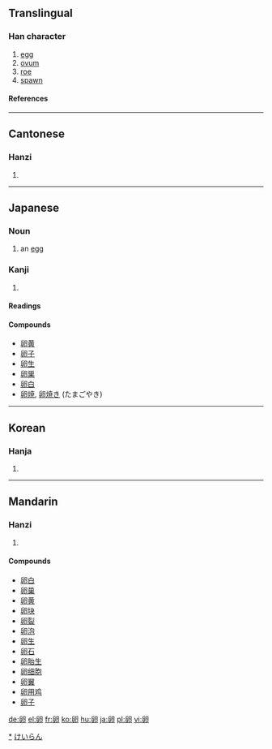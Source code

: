 {{see|卵}}

==Translingual==
===Han character===
{{Han char|rn=26|rad=卩|as=05|sn=7|four=7772<sub>0</sub>|canj=竹竹尸中戈 (HHSLI)}}
# [[egg]]
# [[ovum]]
# [[roe]]
# [[spawn]]
====References====
{{Han ref|kx=0159.200|dkj=02857|dj=0365.010|hdz=10313.040|uh=5375|ud=21365|bh=A75A|bd=42842}}
----
==Cantonese==
===Hanzi===
{{yue-hanzi|jyut=|y=leun5}}
# {{defn|Cantonese}}
----
==Japanese==
===Noun===
{{ja-noun|k|hira=たまご|rom=tamago}}
# an [[egg]]
[[Category:ja:Eggs|*]]
[[Category:ja:Foods|けいらん]]
===Kanji===
{{ja-kanji|grade=|rs=卩05}}
# {{defn|Japanese}} 
====Readings====
{{ja-readings|on=[[らん]] (ran), [[こん]] (kon)|kun=[[たまご]] (tamago)}}

====Compounds====
*[[卵黄]]
*[[卵子]]
*[[卵生]]
*[[卵巣]]
*[[卵白]]
*[[卵焼]], [[卵焼き]] (たまごやき)
----

==Korean==
===Hanja===
{{ko-hanja|hangeul=란|rv=ran|mr=ran}}
# {{defn|Korean}}
----
==Mandarin==
===Hanzi===
{{cmn-hanzi|pin=[[luǎn]] (luan3)|wg=luan<sup>3</sup>}}
# {{defn|Mandarin}}

====Compounds====
*[[卵白]]
*[[卵巢]]
*[[卵黄]]
*[[卵块]]
*[[卵裂]]
*[[卵泡]]
*[[卵生]]
*[[卵石]]
*[[卵胎生]]
*[[卵细胞]]
*[[卵翼]]
*[[卵用鸡]]
*[[卵子]]

[[de:卵]]
[[el:卵]]
[[fr:卵]]
[[ko:卵]]
[[hu:卵]]
[[ja:卵]]
[[pl:卵]]
[[vi:卵]]